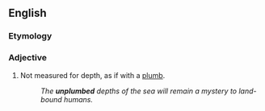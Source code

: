 ==English==

===Etymology===
{{prefix|en|un|plumbed}}

===Adjective===
{{en-adj}}

# Not measured for depth, as if with a [[plumb]].
#: ''The '''unplumbed''' depths of the sea will remain a mystery to land-bound humans.''